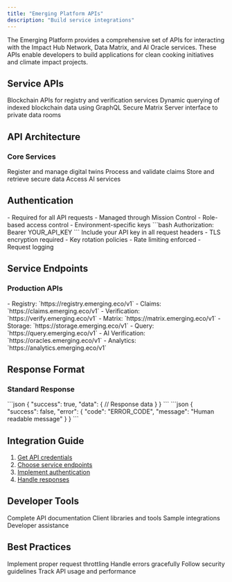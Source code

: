 ```yaml
---
title: "Emerging Platform APIs"
description: "Build service integrations"
---
```


<Note>
  The Emerging Platform provides a comprehensive set of APIs for interacting with the Impact Hub Network, Data Matrix, and AI Oracle services. These APIs enable developers to build applications for clean cooking initiatives and climate impact projects.
</Note>

## Service APIs

<CardGroup>
  <Card title="Impact Hub" icon="server">
    Blockchain APIs for registry and verification services
  </Card>

  <Card title="Blocksync" icon="database">
    Dynamic querying of indexed blockchain data using GraphQL
  </Card>

  <Card title="Data Matrix" icon="vault">
    Secure Matrix Server interface to private data rooms
  </Card>

## API Architecture

### Core Services
<CardGroup>
  <Card title="Registry API" icon="book" href="/platforms/Emerging/registry-server">
    Register and manage digital twins
  </Card>
  <Card title="Verification API" icon="check-double" href="/platforms/Emerging/verification">
    Process and validate claims
  </Card>
  <Card title="Data API" icon="database" href="/platforms/Emerging/data-matrix">
    Store and retrieve secure data
  </Card>
  <Card title="Oracle API" icon="sparkles" href="/guides/ixo-oracles-architecture">
    Access AI services
  </Card>
</CardGroup>

## Authentication

<AccordionGroup>
  <Accordion title="API Keys">
    - Required for all API requests
    - Managed through Mission Control
    - Role-based access control
    - Environment-specific keys
  </Accordion>

  <Accordion title="Authorization">
    ```bash
    Authorization: Bearer YOUR_API_KEY
    ```
    Include your API key in all request headers
  </Accordion>

  <Accordion title="Security">
    - TLS encryption required
    - Key rotation policies
    - Rate limiting enforced
    - Request logging
  </Accordion>
</AccordionGroup>

## Service Endpoints

### Production APIs
<AccordionGroup>
  <Accordion title="Impact Hub Network">
    - Registry: `https://registry.emerging.eco/v1`
    - Claims: `https://claims.emerging.eco/v1`
    - Verification: `https://verify.emerging.eco/v1`
  </Accordion>

  <Accordion title="Data Services">
    - Matrix: `https://matrix.emerging.eco/v1`
    - Storage: `https://storage.emerging.eco/v1`
    - Query: `https://query.emerging.eco/v1`
  </Accordion>

  <Accordion title="Oracle Services">
    - AI Verification: `https://oracles.emerging.eco/v1`
    - Analytics: `https://analytics.emerging.eco/v1`
  </Accordion>
</AccordionGroup>

## Response Format

### Standard Response
<AccordionGroup>
  <Accordion title="Success Response">
    ```json
    {
      "success": true,
      "data": {
        // Response data
      }
    }
    ```
  </Accordion>

  <Accordion title="Error Response">
    ```json
    {
      "success": false,
      "error": {
        "code": "ERROR_CODE",
        "message": "Human readable message"
      }
    }
    ```
  </Accordion>
</AccordionGroup>

## Integration Guide

1. [Get API credentials](/guides/dev/authentication)
2. [Choose service endpoints](/platforms/Emerging/service-endpoints)
3. [Implement authentication](/platforms/Emerging/authentication)
4. [Handle responses](/guides/dev/error-handling)

## Developer Tools

<CardGroup>
  <Card title="API Reference" icon="book" href="/api-docs/emerging-api/emerging-api">
    Complete API documentation
  </Card>
  <Card title="SDKs" icon="code" href="/spatial-web-stack/spatial-web-sdks">
    Client libraries and tools
  </Card>
  <Card title="Examples" icon="lightbulb" href="/guides/dev/examples">
    Sample integrations
  </Card>
  <Card title="Support" icon="headset" href="https://ixofoundation.slack.com/archives/C04UERAUHQT">
    Developer assistance
  </Card>
</CardGroup>

## Best Practices

<CardGroup>
  <Card title="Rate Limiting" icon="gauge">
    Implement proper request throttling
  </Card>
  <Card title="Error Handling" icon="triangle-exclamation">
    Handle errors gracefully
  </Card>
  <Card title="Security" icon="shield">
    Follow security guidelines
  </Card>
  <Card title="Monitoring" icon="chart-line">
    Track API usage and performance
  </Card>
</CardGroup>